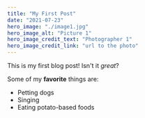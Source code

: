 ```yaml
---
title: "My First Post"
date: "2021-07-23"
hero_image: "./image1.jpg"
hero_image_alt: "Picture 1"
hero_image_credit_text: "Photographer 1"
hero_image_credit_link: "url to the photo"
---
```


This is my first blog post! Isn't it *great*?

Some of my **favorite** things are:

* Petting dogs
* Singing
* Eating potato-based foods